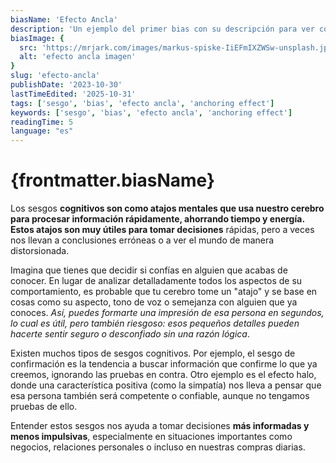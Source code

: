 ```yaml
---
biasName: 'Efecto Ancla'
description: 'Un ejemplo del primer bias con su descripción para ver cómo queda'
biasImage: {
  src: 'https://mrjark.com/images/markus-spiske-IiEFmIXZWSw-unsplash.jpg',
  alt: 'efecto ancla imagen'
}
slug: 'efecto-ancla'
publishDate: '2023-10-30'
lastTimeEdited: '2025-10-31'
tags: ['sesgo', 'bias', 'efecto ancla', 'anchoring effect']
keywords: ['sesgo', 'bias', 'efecto ancla', 'anchoring effect']
readingTime: 5
language: "es"
---
```


# {frontmatter.biasName}

Los sesgos **cognitivos son como atajos mentales que usa nuestro cerebro para procesar información rápidamente, ahorrando tiempo y energía. Estos atajos son muy útiles para tomar decisiones** rápidas, pero a veces nos llevan a conclusiones erróneas o a ver el mundo de manera distorsionada.

Imagina que tienes que decidir si confías en alguien que acabas de conocer. En lugar de analizar detalladamente todos los aspectos de su comportamiento, es probable que tu cerebro tome un "atajo" y se base en cosas como su aspecto, tono de voz o semejanza con alguien que ya conoces. _Así, puedes formarte una impresión de esa persona en segundos, lo cual es útil, pero también riesgoso: esos pequeños detalles pueden hacerte sentir seguro o desconfiado sin una razón lógica_.

Existen muchos tipos de sesgos cognitivos. Por ejemplo, el sesgo de confirmación es la tendencia a buscar información que confirme lo que ya creemos, ignorando las pruebas en contra. Otro ejemplo es el efecto halo, donde una característica positiva (como la simpatía) nos lleva a pensar que esa persona también será competente o confiable, aunque no tengamos pruebas de ello.

Entender estos sesgos nos ayuda a tomar decisiones **más informadas y menos impulsivas**, especialmente en situaciones importantes como negocios, relaciones personales o incluso en nuestras compras diarias.
